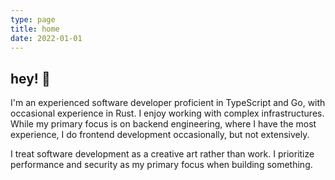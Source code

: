```yaml
---
type: page
title: home
date: 2022-01-01
---
```


## hey! 👋

I'm an experienced software developer proficient in TypeScript and Go, with occasional experience in Rust. I enjoy working with complex infrastructures. While my primary focus is on backend engineering, where I have the most experience, I do frontend development occasionally, but not extensively.

I treat software development as a creative art rather than work. I prioritize performance and security as my primary focus when building something.
